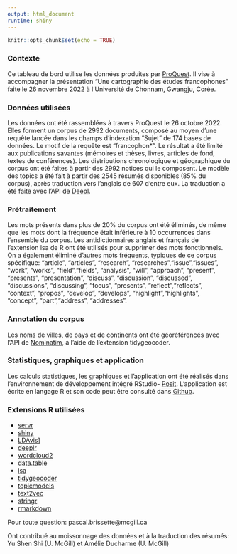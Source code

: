 ```yaml
---
output: html_document
runtime: shiny
---
```


```r
knitr::opts_chunk$set(echo = TRUE)
```

### Contexte

Ce tableau de bord utilise les données produites par [ProQuest](https://www.proquest.com/). Il vise à accompagner la présentation "Une cartographie des études francophones" faite le 26 novembre 2022 à l'Université de Chonnam, Gwangju, Corée.

### Données utilisées
Les données ont été rassemblées à travers ProQuest le 26 octobre 2022. Elles forment un corpus de 2992 documents, composé au moyen d'une requête lancée dans les champs d'indexation "Sujet" de 174 bases de données. Le motif de la requête est "francophon\*". Le résultat a été limité aux publications savantes (mémoires et thèses, livres, articles de fond, textes de conférences). Les distributions chronologique et géographique du corpus ont été faites à partir des 2992 notices qui le composent. Le modèle des topics a été fait à partir des 2545 résumés disponibles (85% du corpus), après traduction vers l'anglais de 607 d'entre eux. La traduction a été faite avec l'API de [Deepl]("https://www.deepl.com/docs-api").

### Prétraitement
Les mots présents dans plus de 20% du corpus ont été éliminés, de même que les mots dont la fréquence était inférieure à 10 occurrences dans l'ensemble du corpus. Les antidictionnaires anglais et français de l'extension lsa de R ont été utilisés pour supprimer des mots fonctionnels. On a également éliminé d'autres mots fréquents, typiques de ce corpus spécifique: "article", "articles", "research", "researches","issue","issues", "work", "works", "field","fields", "analysis", "will", "approach", "present", "presents", "presentation", "discuss", "discussion", "discussed", "discussions", "discussing", "focus", "presents", "reflect","reflects", "context", "propos", "develop", "develops", "highlight","highlights", "concept", "part","address", "addresses".

### Annotation du corpus
Les noms de villes, de pays et de continents ont été géoréférencés avec l'API de [Nominatim]("https://nominatim.org/"), à l'aide de l'extension tidygeocoder. 

### Statistiques, graphiques et application
Les calculs statistiques, les graphiques et l'application ont été réalisés dans l'environnement de développement intégré RStudio- [Posit]("https://posit.co/"). L'application est écrite en langage R et son code peut être consulté dans [Github]("https://github.com/pbriss7/etudes_francophones"). 

### Extensions R utilisées
- [servr]("https://cran.r-project.org/web/packages/servr/index.html")
- [shiny]("https://cran.r-project.org/web/packages/shiny/index.html")
- [LDAvis]("https://cran.r-project.org/web/packages/LDAvis/index.html")]
- [deeplr]("https://cran.r-project.org/web/packages/deeplr/index.html")
- [wordcloud2]("https://cran.r-project.org/web/packages/wordcloud2/index.html")
- [data.table]("https://cran.r-project.org/web/packages/data.table/index.html")
- [lsa]("https://cran.r-project.org/web/packages/lsa/index.html")
- [tidygeocoder]("https://cran.r-project.org/web/packages/tidygeocoder/index.html")
- [topicmodels]("https://cran.r-project.org/web/packages/topicmodels/index.html")
- [text2vec]("https://cran.r-project.org/web/packages/text2vec/index.html")
- [stringr]("https://cran.r-project.org/web/packages/stringr/index.html")
- [rmarkdown]("https://cran.r-project.org/web/packages/rmarkdown/index.html")

Pour toute question:
pascal.brissette@mcgill.ca

Ont contribué au moissonnage des données et à la traduction des résumés: Yu Shen Shi (U. McGill) et Amélie Ducharme (U. McGill)